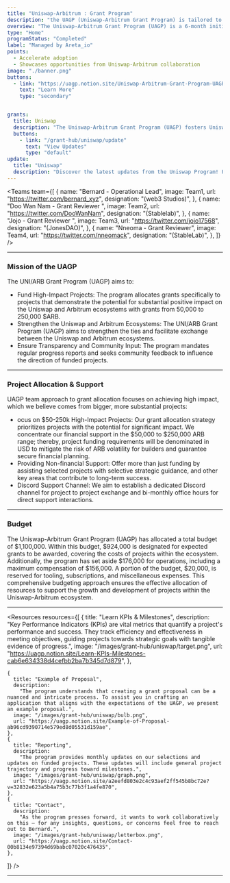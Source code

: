 ```yaml
---
title: "Uniswap-Arbitrum : Grant Program"
description: "the UAGP (Uniswap-Arbitrum Grant Program) is tailored to bolster developers crafting within the Uniswap-Arbitrum ecosystem, emphasizing the augmentation of liquidity, usability, and composability. Prioritizing the acceleration of adoption and showcasing collaborative opportunities between Uniswap and Arbitrum DAO, the program invites developers focusing on decentralized applications (dApps) and infrastructure within this ecosystem to apply for grants. With a substantial grant budget exceeding 1 million ARB tokens, the UAGP is poised to incentivize innovation and propel growth within the Uniswap-Arbitrum community."
overview: "The Uniswap-Arbitrum Grant Program (UAGP) is a 6-month initiative providing grants from $50,000 to $250,000 in ARB tokens to developers building within the Uniswap-Arbitrum ecosystem. With over 1m $ARB tokens in the program, the goal is to accelerate adoption and highlight the expansive opportunities that emerge in overlapping areas of the two ecosystems."
type: "Home"
programStatus: "Completed"
label: "Managed by Areta_io"
points:
  - Accelerate adoption
  - Showcases opportunities from Uniswap-Arbitrum collaboration
image: "./banner.png"
buttons:
  - link: "https://uagp.notion.site/Uniswap-Arbitrum-Grant-Program-UAGP-1c1e8b33bc60436993dd65e37d022f9d"
    text: "Learn More"
    type: "secondary"


grants:
  title: Uniswap
  description: "The Uniswap-Arbitrum Grant Program (UAGP) fosters Uniswap-Arbitrum ecosystem development through grants which aim to enhance liquidity, usability, and composability while strengthening ties between Uniswap and Arbitrum with community input and transparency."
  buttons:
    - link: "/grant-hub/uniswap/update"
      text: "View Updates"
      type: "default"
update:
  title: "Uniswap"
  description: "Discover the latest updates from the Uniswap Program! Follow the progress of grant recipients as they drive growth in the Arbitrum DAO ecosystem through innovative projects and community initiatives. Stay informed on their advancements in adoption, infrastructure enhancement, and sustainable development efforts. Join in shaping the future of decentralized technology on Arbitrum chains."
---
```






<Teams
  team={[
    {
      name: "Bernard - Operational Lead",
      image: Team1,
      url: "https://twitter.com/bernard_xyz",
      designation: "(web3 Studios)",
    },
    {
      name: "Doo Wan Nam - Grant Reviewer  ",
      image: Team2,
      url: "https://twitter.com/DooWanNam",
      designation: "(Stablelab)",
    },
    {
      name: "Jojo - Grant Reviewer ",
      image: Team3,
      url: "https://twitter.com/jojo17568",
      designation: "(JonesDAO)",
    },
    {
      name: "Nneoma - Grant Reviewer",
      image: Team4,
      url: "https://twitter.com/nneomack",
      designation: "(StableLab)",
    },
  ]}
/>

---

### Mission of the UAGP

The UNI/ARB Grant Program (UAGP) aims to:

- Fund High-Impact Projects: The program allocates grants specifically to projects that demonstrate the potential for substantial positive impact on the Uniswap and Arbitrum ecosystems with grants from 50,000 to 250,000 $ARB.
- Strengthen the Uniswap and Arbitrum Ecosystems: The UNI/ARB Grant Program (UAGP) aims to strengthen the ties and facilitate exchange between the Uniswap and Arbitrum ecosystems.
- Ensure Transparency and Community Input: The program mandates regular progress reports and seeks community feedback to influence the direction of funded projects.

---

### Project Allocation & Support

UAGP team approach to grant allocation focuses on achieving high impact, which we believe comes from bigger, more substantial projects:

- ocus on $50-250k High-Impact Projects: Our grant allocation strategy prioritizes projects with the potential for significant impact. We concentrate our financial support in the $50,000 to $250,000 ARB range; thereby, project funding requirements will be denominated in USD to mitigate the risk of ARB volatility for builders and guarantee secure financial planning.
- Providing Non-financial Support: Offer more than just funding by assisting selected projects with selective strategic guidance, and other key areas that contribute to long-term success.
- Discord Support Channel: We aim to establish a dedicated Discord channel for project to project exchange and bi-monthly office hours for direct support interactions.

---

### Budget

The Uniswap-Arbitrum Grant Program (UAGP) has allocated a total budget of $1,100,000. Within this budget, $924,000 is designated for expected grants to be awarded, covering the costs of projects within the ecosystem. Additionally, the program has set aside $176,000 for operations, including a maximum compensation of $156,000. A portion of the budget, $20,000, is reserved for tooling, subscriptions, and miscellaneous expenses. This comprehensive budgeting approach ensures the effective allocation of resources to support the growth and development of projects within the Uniswap-Arbitrum ecosystem.

---


<Resources
  resources={[
    {
      title: "Learn KPIs & Milestones",
      description:
        "Key Performance Indicators (KPIs) are vital metrics that quantify a project's performance and success. They track efficiency and effectiveness in meeting objectives, guiding projects towards strategic goals with tangible evidence of progress.",
      image: "/images/grant-hub/uniswap/target.png",
      url: "https://uagp.notion.site/Learn-KPIs-Milestones-cab6e634338d4cefbb2ba7b345d7d879",
    },

    {
      title: "Example of Proposal",
      description:
        "The program understands that creating a grant proposal can be a nuanced and intricate process. To assist you in crafting an application that aligns with the expectations of the UAGP, we present an example proposal.",
      image: "/images/grant-hub/uniswap/bulb.png",
      url: "https://uagp.notion.site/Example-of-Proposal-ab96cd9390714e579ed8d05531d159ae",
    },
    {
      title: "Reporting",
      description:
        "The program provides monthly updates on our selections and updates on funded projects. These updates will include general project trajectory and progress toward milestones.",
      image: "/images/grant-hub/uniswap/graph.png",
      url: "https://uagp.notion.site/a2eefd803e2c4c93aef2ff545b8bc72e?v=32832e623a5b4a75b3c77b3f1a4fe870",
    },
    {
      title: "Contact",
      description:
        "As the program presses forward, it wants to work collaboratively on this — for any insights, questions, or concerns feel free to reach out to Bernard.",
      image: "/images/grant-hub/uniswap/letterbox.png",
      url: "https://uagp.notion.site/Contact-00b8134e97394d69babc07020c476435",
    },

]}
/>

---
